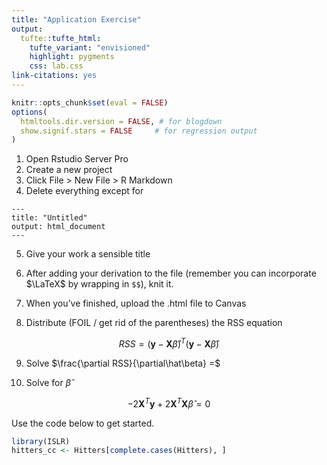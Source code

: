 ```yaml
---
title: "Application Exercise"
output: 
  tufte::tufte_html:
    tufte_variant: "envisioned"
    highlight: pygments
    css: lab.css
link-citations: yes
---
```


```r
knitr::opts_chunk$set(eval = FALSE)
options(
  htmltools.dir.version = FALSE, # for blogdown
  show.signif.stars = FALSE     # for regression output
)
```


1. Open Rstudio Server Pro
2. Create a new project
3. Click File > New File > R Markdown
4. Delete everything except for 
```
---
title: "Untitled"
output: html_document
---
```
5. Give your work a sensible title
6. After adding your derivation to the file (remember you can incorporate $\LaTeX$ by wrapping in `$$`), knit it.
6. When you've finished, upload the .html file to Canvas

1. Distribute (FOIL / get rid of the parentheses) the RSS equation

$$RSS = (\mathbf{y} - \mathbf{X}\hat\beta)^T(\mathbf{y}-\mathbf{X}\hat\beta)$$

9. Solve $\frac{\partial RSS}{\partial\hat\beta} =$

10. Solve for $\hat\beta$

$$-2\mathbf{X}^T\mathbf{y}+2\mathbf{X}^T\mathbf{X}\hat\beta = 0$$

Use the code below to get started.

```r
library(ISLR) 
hitters_cc <- Hitters[complete.cases(Hitters), ]
```



